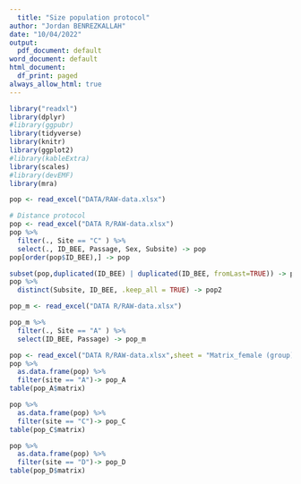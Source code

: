 ```yaml
---
  title: "Size population protocol"
author: "Jordan BENREZKALLAH"
date: "10/04/2022"
output:
  pdf_document: default
word_document: default
html_document:
  df_print: paged
always_allow_html: true
---
```

  


```r
library("readxl")
library(dplyr)
#library(ggpubr)
library(tidyverse)
library(knitr)
library(ggplot2)
#library(kableExtra)
library(scales)
#library(devEMF)
library(mra)

pop <- read_excel("DATA/RAW-data.xlsx")
```


```r
# Distance protocol
pop <- read_excel("DATA R/RAW-data.xlsx")
pop %>% 
  filter(., Site == "C" ) %>% 
  select(., ID_BEE, Passage, Sex, Subsite) -> pop
pop[order(pop$ID_BEE),] -> pop

subset(pop,duplicated(ID_BEE) | duplicated(ID_BEE, fromLast=TRUE)) -> pop
pop %>% 
  distinct(Subsite, ID_BEE, .keep_all = TRUE) -> pop2
```



```r
pop_m <- read_excel("DATA R/RAW-data.xlsx")

pop_m %>% 
  filter(., Site == "A" ) %>% 
  select(ID_BEE, Passage) -> pop_m
```



```r
pop <- read_excel("DATA R/RAW-data.xlsx",sheet = "Matrix_female (group)")
pop %>% 
  as.data.frame(pop) %>% 
  filter(site == "A")-> pop_A
table(pop_A$matrix)

pop %>% 
  as.data.frame(pop) %>% 
  filter(site == "C")-> pop_C
table(pop_C$matrix)

pop %>% 
  as.data.frame(pop) %>% 
  filter(site == "D")-> pop_D
table(pop_D$matrix)

```
